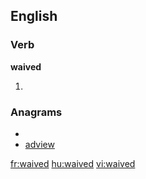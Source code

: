 ==English==
===Verb===
'''waived'''
# {{past of|[[waive]]}}

===Anagrams===
* {{alphagram|adeivw}}
* [[adview#English|adview]]

[[fr:waived]]
[[hu:waived]]
[[vi:waived]]